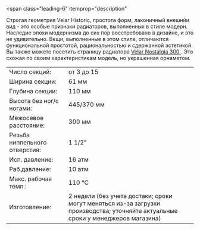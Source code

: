 <span
  class="leading-6"
  itemprop="description"
>
  <meta
    name="countryOfOrigin"
    content="Россия"
  />
  Строгая геометрия Velar Historic, простота форм, лаконичный внешнйи вид - это особые
  признаки радиаторов, выполненных в стиле модерн. Наследие эпохи модернизма до сих
  пор восстребовано в дизайне, и это не удивительно. Вещи, выполненные в этом стиле,
  отличаются функциональной простотой, рациональностью и сдержанной эстетикой.
</span>
<span class="leading-6">
  Вы также можете посетить страницу радиатора [
  <span class="text-red-500 hover:underline">Velar Nostalgia 300</span>
  ](/model/nostalgia300). Это схожая по своим характеристикам модель, но украшенная
  орнаметом.
</span>

<table class="text-xs w-full">
  <tr class="hover:bg-neutral-100">
    <td class="py-1 px-1">Число секций:</td>
    <td class="py-1">от 3 до 15</td>
  </tr>
  <tr class="hover:bg-neutral-100">
    <td class="py-1 px-1">Ширина секции:</td>
    <td class="py-1">61 мм</td>
  </tr>
  <tr class="hover:bg-neutral-100">
    <td class="py-1 px-1">Глубина секции:</td>
    <td class="py-1">110 мм</td>
  </tr>
  <tr class="hover:bg-neutral-100">
    <td class="py-1 px-1">Высота без ног/с ногами:</td>
    <td class="py-1">445/370 мм</td>
  </tr>
  <tr class="hover:bg-neutral-100">
    <td class="py-1 px-1">Межосевое расстояние:</td>
    <td class="py-1">300 мм</td>
  </tr>
  <tr class="hover:bg-neutral-100">
    <td class="py-1 px-1">Резьба ниппельного отверстия:</td>
    <td class="py-1">1 1/2"</td>
  </tr>
  <tr class="hover:bg-neutral-100">
    <td class="py-1 px-1">Исп. давление:</td>
    <td class="py-1">16 атм</td>
  </tr>
  <tr class="hover:bg-neutral-100">
    <td class="py-1 px-1">Раб.давление:</td>
    <td class="py-1">10 атм</td>
  </tr>
  <tr class="hover:bg-neutral-100">
    <td class="py-1 px-1">Макс. рабочая темп.:</td>
    <td class="py-1">110 °C</td>
  </tr>
  <tr class="hover:bg-neutral-100">
    <td class="py-1 px-1 align-top">Изготовление:</td>
    <td class="py-1 align-top">2 недели (без учета достаки; сроки могут меняться из-за загрузки производства; уточняйте актуальные сроки у менеджеров магазина)</td>
  </tr>
</table>
